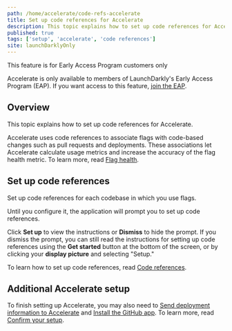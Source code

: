 ```yaml
---
path: /home/accelerate/code-refs-accelerate
title: Set up code references for Accelerate
description: This topic explains how to set up code references for Accelerate.
published: true
tags: ['setup', 'accelerate', 'code references']
site: launchDarklyOnly
---
```


<Callout intent="info">
  <CalloutTitle>This feature is for Early Access Program customers only</CalloutTitle>
  <CalloutDescription>

Accelerate is only available to members of LaunchDarkly's Early Access Program (EAP). If you want access to this feature, [join the EAP](https://launchdarkly.com/eap).

  </CalloutDescription>
</Callout>

## Overview

This topic explains how to set up code references for Accelerate.

Accelerate uses code references to associate flags with code-based changes such as pull requests and deployments. These associations let Accelerate calculate usage metrics and increase the accuracy of the flag health metric. To learn more, read [Flag health](/home/accelerate/accelerate-metrics/flag-health).

## Set up code references

Set up code references for each codebase in which you use flags.

Until you configure it, the application will prompt you to set up code references.

Click **Set up** to view the instructions or **Dismiss** to hide the prompt. If you dismiss the prompt, you can still read the instructions for setting up code references using the **Get started** button at the bottom of the screen, or by clicking your **display picture** and selecting "Setup."

To learn how to set up code references, read [Code references](/home/code/code-references).

## Additional Accelerate setup

To finish setting up Accelerate, you may also need to [Send deployment information to Accelerate](/home/accelerate/config-deployment-accelerate) and [Install the GitHub app](/home/accelerate/github-app-accelerate). To learn more, read [Confirm your setup](/home/accelerate/get-started-accelerate#confirm-your-setup).
